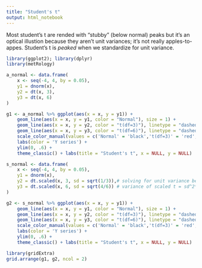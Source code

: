 ```yaml
---
title: "Student's t"
output: html_notebook
---
```


Most student's t are rended with "stubby" (below normal) peaks but it's an optical illustion because they aren't unit variances; it's not really apples-to-appes. Student's t is *peaked* when we standardize for unit variance.

```r
library(ggplot2); library(dplyr)
library(metRology)

a_normal <- data.frame(
    x <- seq(-4, 4, by = 0.05), 
    y1 = dnorm(x),
    y2 = dt(x, 3), 
    y3 = dt(x, 6)
)

g1 <- a_normal %>% ggplot(aes(x = x, y = y1)) +
    geom_line(aes(x = x, y = y1, color = "Normal"), size = 1) + 
    geom_line(aes(x = x, y = y2, color = "t(df=3)"), linetype = "dashed", size = 1) +
    geom_line(aes(x = x, y = y3, color = "t(df=6)"), linetype = "dashed", size = 1) + 
    scale_color_manual(values = c('Normal' = 'black','t(df=3)' = 'red', 't(df=6)' = 'blue')) +
    labs(color = 'Y series') +
    ylim(0, .6) +
    theme_classic() + labs(title = "Student's t", x = NULL, y = NULL)

s_normal <- data.frame(
    x <- seq(-4, 4, by = 0.05), 
    y1 = dnorm(x),
    y2 = dt.scaled(x, 3, sd = sqrt(1/3)),# solving for unit variance becauase: 
    y3 = dt.scaled(x, 6, sd = sqrt(4/6)) # variance of scaled t = sd^2*(df/(df-2))
)

g2 <- s_normal %>% ggplot(aes(x = x, y = y1)) +
    geom_line(aes(x = x, y = y1, color = "Normal"), size = 1) + 
    geom_line(aes(x = x, y = y2, color = "t(df=3)"), linetype = "dashed", size = 1) +
    geom_line(aes(x = x, y = y3, color = "t(df=6)"), linetype = "dashed", size = 1) + 
    scale_color_manual(values = c('Normal' = 'black','t(df=3)' = 'red', 't(df=6)' = 'blue')) +
    labs(color = 'Y series') +
    ylim(0, .6) +
    theme_classic() + labs(title = "Student's t", x = NULL, y = NULL)

library(gridExtra)
grid.arrange(g1, g2, ncol = 2)
```

